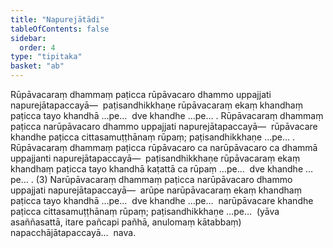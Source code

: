 ```yaml
---
title: "Napurejātādi"
tableOfContents: false
sidebar:
  order: 4
type: "tipitaka"
basket: "ab"
---
```



<DynamicBreadcrumb />

<Division number="233">

<Paragraph number="4591">
Rūpāvacaraṃ dhammaṃ paṭicca rūpāvacaro dhammo uppajjati napurejātapaccayā—  paṭisandhikkhaṇe rūpāvacaraṃ ekaṃ khandhaṃ paṭicca tayo khandhā …pe…  dve khandhe …pe… . Rūpāvacaraṃ dhammaṃ paṭicca narūpāvacaro dhammo uppajjati napurejātapaccayā—  rūpāvacare khandhe paṭicca cittasamuṭṭhānaṃ rūpaṃ; paṭisandhikkhaṇe …pe… . Rūpāvacaraṃ dhammaṃ paṭicca rūpāvacaro ca narūpāvacaro ca dhammā uppajjanti napurejātapaccayā—  paṭisandhikkhaṇe rūpāvacaraṃ ekaṃ khandhaṃ paṭicca tayo khandhā kaṭattā ca rūpaṃ …pe…  dve khandhe …pe… . (3)
</Paragraph>

<Paragraph number="4592">
Narūpāvacaraṃ dhammaṃ paṭicca narūpāvacaro dhammo uppajjati napurejātapaccayā—  arūpe narūpāvacaraṃ ekaṃ khandhaṃ paṭicca tayo khandhā …pe…  dve khandhe …pe…  narūpāvacare khandhe paṭicca cittasamuṭṭhānaṃ rūpaṃ; paṭisandhikkhaṇe …pe…  (yāva asaññasattā, itare pañcapi pañhā, anulomaṃ kātabbaṃ) napacchājātapaccayā…  nava.
</Paragraph>
</Division>